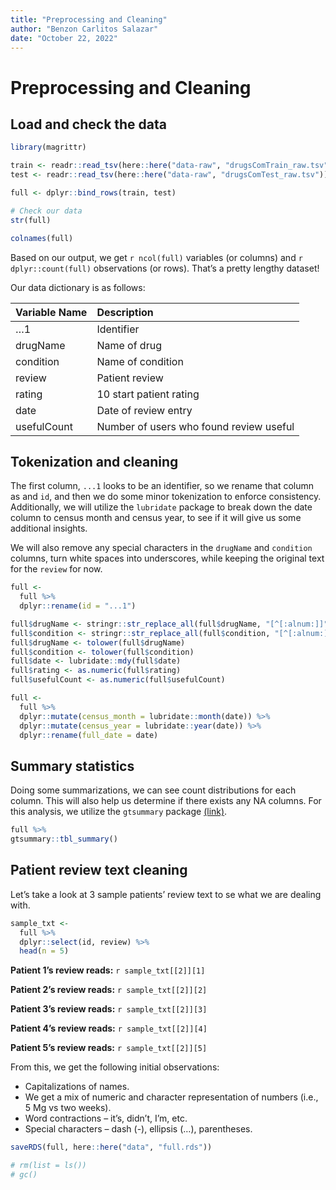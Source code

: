 ```yaml
---
title: "Preprocessing and Cleaning"
author: "Benzon Carlitos Salazar"
date: "October 22, 2022"
---
```


# Preprocessing and Cleaning

## Load and check the data

```r
library(magrittr)

train <- readr::read_tsv(here::here("data-raw", "drugsComTrain_raw.tsv"))
test <- readr::read_tsv(here::here("data-raw", "drugsComTest_raw.tsv"))

full <- dplyr::bind_rows(train, test)

# Check our data
str(full)

colnames(full)
```

Based on our output, we get `r ncol(full)` variables (or columns) and 
`r dplyr::count(full)` observations (or rows). That's a pretty lengthy dataset!

Our data dictionary is as follows:

| Variable Name | Description                             |
|:------------- |:--------------------------------------- |
| ...1          | Identifier                              |
| drugName      | Name of drug                            | 
| condition     | Name of condition                       |
| review        | Patient review                          |
| rating        | 10 start patient rating                 |
| date          | Date of review entry                    |
| usefulCount   | Number of users who found review useful |

## Tokenization and cleaning

The first column, `...1` looks to be an identifier, so we rename that column as 
and `id`, and then we do some minor tokenization to enforce consistency. 
Additionally, we will utilize the `lubridate` package to break down the date 
column to census month and census year, to see if it will give us some additional 
insights.

We will also remove any special characters in the `drugName` and `condition` 
columns, turn white spaces into underscores, while keeping the original text for 
the `review` for now.

```r
full <-
  full %>%
  dplyr::rename(id = "...1")

full$drugName <- stringr::str_replace_all(full$drugName, "[^[:alnum:]]", "_")
full$condition <- stringr::str_replace_all(full$condition, "[^[:alnum:]]", "_")
full$drugName <- tolower(full$drugName)
full$condition <- tolower(full$condition)
full$date <- lubridate::mdy(full$date)
full$rating <- as.numeric(full$rating)
full$usefulCount <- as.numeric(full$usefulCount)

full <-
  full %>%
  dplyr::mutate(census_month = lubridate::month(date)) %>%
  dplyr::mutate(census_year = lubridate::year(date)) %>%
  dplyr::rename(full_date = date)
```

## Summary statistics

Doing some summarizations, we can see count distributions for each column. This 
will also help us determine if there exists any NA columns. For this analysis, 
we utilize the `gtsummary` package [(link)](https://www.danieldsjoberg.com/gtsummary/).

```r
full %>%
gtsummary::tbl_summary()
```

## Patient review text cleaning

Let's take a look at 3 sample patients' review text to se what we are dealing 
with.

```r
sample_txt <-
  full %>%
  dplyr::select(id, review) %>%
  head(n = 5)
```

**Patient 1's review reads:** `r sample_txt[[2]][1]`

**Patient 2's review reads:** `r sample_txt[[2]][2]`

**Patient 3's review reads:** `r sample_txt[[2]][3]`

**Patient 4's review reads:** `r sample_txt[[2]][4]`

**Patient 5's review reads:** `r sample_txt[[2]][5]`

From this, we get the following initial observations:

* Capitalizations of names.
* We get a mix of numeric and character representation of numbers (i.e., 5 Mg vs 
two weeks).
* Word contractions -- it's, didn't, I'm, etc.
* Special characters -- dash (-), ellipsis (...), parentheses.



```r
saveRDS(full, here::here("data", "full.rds"))

# rm(list = ls())
# gc()
```
